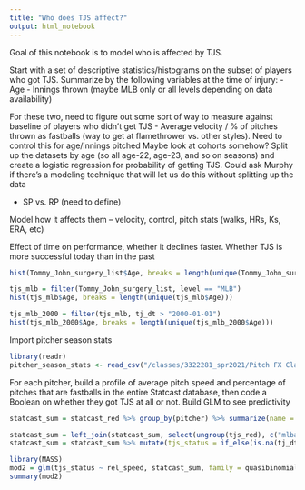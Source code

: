 ```yaml
---
title: "Who does TJS affect?"
output: html_notebook
---
```


Goal of this notebook is to model who is affected by TJS.

Start with a set of descriptive statistics/histograms on the subset of players who got TJS. Summarize by the following variables at the time of injury:
- Age
- Innings thrown (maybe MLB only or all levels depending on data availability)

For these two, need to figure out some sort of way to measure against baseline of players who didn't get TJS
- Average velocity / % of pitches thrown as fastballs (way to get at flamethrower vs. other styles). Need to control this for age/innings pitched
Maybe look at cohorts somehow? Split up the datasets by age (so all age-22, age-23, and so on seasons) and create a logistic regression for probability of getting TJS. Could ask Murphy if there's a modeling technique that will let us do this without splitting up the data

- SP vs. RP (need to define)

Model how it affects them -- velocity, control, pitch stats (walks, HRs, Ks, ERA, etc)

Effect of time on performance, whether it declines faster. Whether TJS is more successful today than in the past

```r
hist(Tommy_John_surgery_list$Age, breaks = length(unique(Tommy_John_surgery_list$Age)))
```

```r
tjs_mlb = filter(Tommy_John_surgery_list, level == "MLB")
hist(tjs_mlb$Age, breaks = length(unique(tjs_mlb$Age)))
```

```r
tjs_mlb_2000 = filter(tjs_mlb, tj_dt > "2000-01-01")
hist(tjs_mlb_2000$Age, breaks = length(unique(tjs_mlb_2000$Age)))
```

Import pitcher season stats

```r
library(readr)
pitcher_season_stats <- read_csv("/classes/3322281_spr2021/Pitch FX Class/pitcher_season_stats.csv")
```

For each pitcher, build a profile of average pitch speed and percentage of pitches that are fastballs in the entire Statcast database, then code a Boolean on whether they got TJS at all or not. Build GLM to see predictivity

```r
statcast_sum = statcast_red %>% group_by(pitcher) %>% summarize(name = first(player_name), n = n(), rel_speed = mean(release_speed, na.rm = T), pct_ff = sum(pitch_type == "FF", na.rm = T)/sum(!is.na(pitch_type)))
```

```r
statcast_sum = left_join(statcast_sum, select(ungroup(tjs_red), c("mlbamid", "tj_dt")), by = c("pitcher" = "mlbamid"))
statcast_sum = statcast_sum %>% mutate(tjs_status = if_else(is.na(tj_dt), F, T))
```

```r
library(MASS)
mod2 = glm(tjs_status ~ rel_speed, statcast_sum, family = quasibinomial, weights = statcast_sum$n / sum(statcast_sum$n))
summary(mod2)
```

